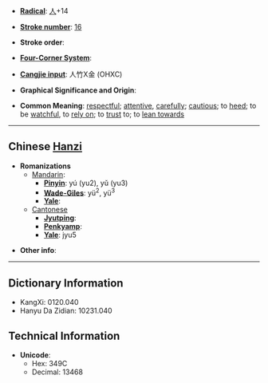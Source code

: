 * '''[[Wiktionary:Chinese radical index| Radical]]''': [[Wiktionary:Chinese radical index 人|人]]+14

* '''[[Wiktionary:Chinese total strokes index|Stroke number]]''': [[Wiktionary:Chinese total strokes index 16|16]]

* '''Stroke order''': 

* '''[[Wiktionary:Chinese four corner index|Four-Corner System]]''': 

* '''[[Wiktionary:Chinese Cangjie index|Cangjie input]]''': 人竹X金 (OHXC)

* '''Graphical Significance and Origin''': 

* '''Common Meaning''': [[respectful]]; [[attentive]], [[carefully]]; [[cautious]]; to [[heed]]; to be [[watchful]], to [[rely on]]; to [[trust]] to; to [[lean towards]]

----

== Chinese [[Hanzi]] ==

* '''Romanizations'''
** [[Mandarin]]:
*** '''[[Pinyin]]''': yú (yu2), yǔ (yu3)
*** '''[[Wade-Giles]]''': yü<sup>2</sup>, yü<sup>3</sup>
*** '''[[Yale]]''': 
**[[Cantonese]]
***'''[[Jyutping]]''':
***'''[[Penkyamp]]''': 
***'''[[Yale]]''': jyu5

* '''Other info''': 

----

== Dictionary Information ==

* KangXi: 0120.040
* Hanyu Da Zidian: 10231.040

== Technical Information ==

* '''Unicode''':
** Hex: 349C
** Decimal: 13468
